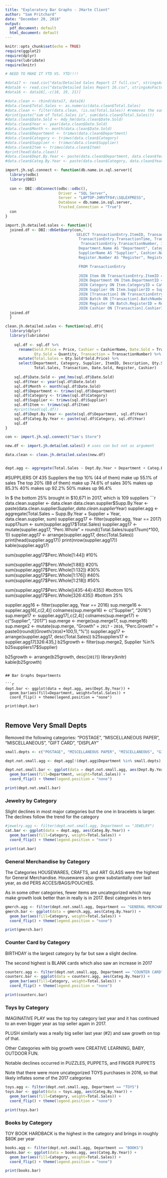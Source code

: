 ```yaml
---
title: "Exploratory Bar Graphs - JHarte Client"
author: "Sam Pritchard"
date: "December 20, 2018"
output:
  pdf_document: default
  html_document: default
---
```


```r
knitr::opts_chunk$set(echo = TRUE)
require(ggplot2)
require(dplyr)
require(lubridate)
require(knitr)
```



```r

# NEED TO MAKE IT YTD VS. YTD!!!!

#data17 <- read.csv("data/Detailed Sales Report 17 full.csv", stringsAsFactors = FALSE)
#data16 <- read.csv("data/Detailed Sales Report 16.csv", stringsAsFactors = FALSE)
#data16 <- data16[,-c(18, 19, 21)]

#data.clean <- rbind(data17, data16)
#data.clean$Total.Sales <- as.numeric(data.clean$Total.Sales)
#data.clean <- filter(data.clean, !is.na(Total.Sales)) #removes the sums that had $ signs in them
#print(paste("sum of Total.Sales is", sum(data.clean$Total.Sales)))
#data.clean$Date.Sold <- mdy_hm(data.clean$Date.Sold)
#data.clean$Year <- year(data.clean$Date.Sold)
#data.clean$Month <- month(data.clean$Date.Sold)
#data.clean$Department <- trimws(data.clean$Department)
#data.clean$Category <- trimws(data.clean$Category)
#data.clean$Supplier <- trimws(data.clean$Supplier)
#data.clean$Item <- trimws(data.clean$Item)
#print(head(data.clean))
#data.clean$Dept.By.Year <- paste(data.clean$Department, data.clean$Year)
#data.clean$Categ.By.Year <- paste(data.clean$Category, data.clean$Year)

import.jh.sql.connect <- function(db.name.in.sql.server){
  library(odbc)
  library(DBI)
  
  con <- DBI::dbConnect(odbc::odbc(),
                        Driver = "SQL Server",
                        Server = "LAPTOP-JHRVTF04\\SQLEXPRESS",
                        Database = db.name.in.sql.server,
                        Trusted_Connection = "True")
  con
}

import.jh.detailed.sales <- function(){
  joined.df <- DBI::dbGetQuery(con,'
                                SELECT TransactionEntry.ItemID, TransactionEntry.Price, 
                                 TransactionEntry.TransactionTime, TransactionEntry.Quantity, 
                                  TransactionEntry.TransactionNumber, Item.Description, 
                                 Department.Name AS "Department", Category.Name AS "Category", 
                                 SupplierName AS "Supplier", Cashier.Name AS "CashierName", 
                                 Register.Number AS "Register", Register.Description AS "RegLocation"

                                 FROM TransactionEntry
                                 
                                 JOIN Item ON TransactionEntry.ItemID = Item.ID
                                 JOIN Department ON Item.DepartmentID = Department.ID
                                 JOIN Category ON Item.CategoryID = Category.ID
                                 JOIN Supplier ON Item.SupplierID = Supplier.ID
                                 JOIN [Transaction] ON TransactionEntry.TransactionNumber = [Transaction].TransactionNumber
                                 JOIN Batch ON [Transaction].BatchNumber = Batch.BatchNumber
                                 JOIN Register ON Batch.RegisterID = Register.ID
                                 JOIN Cashier ON [Transaction].CashierID = Cashier.ID')
  joined.df
  }

clean.jh.detailed.sales <- function(sql.df){
  library(dplyr)
  library(lubridate)
    
    sql.df <- sql.df %>%
      rename(Sold.Price = Price, Cashier = CashierName, Date.Sold = TransactionTime,
             Qty.Sold = Quantity, Transaction = TransactionNumber) %>%
      mutate(Total.Sales = Qty.Sold*Sold.Price) %>%
      select(Department, Category, Supplier, ItemID, Description, Qty.Sold, Sold.Price, 
             Total.Sales, Transaction, Date.Sold, Register, Cashier)
    
    sql.df$Date.Sold <- ymd_hms(sql.df$Date.Sold)
    sql.df$Year <- year(sql.df$Date.Sold)
    sql.df$Month <- month(sql.df$Date.Sold)
    sql.df$Department <- trimws(sql.df$Department)
    sql.df$Category <- trimws(sql.df$Category)
    sql.df$Supplier <- trimws(sql.df$Supplier)
    sql.df$Item <- trimws(sql.df$Item)
    #print(head(sql.df))
    sql.df$Dept.By.Year <- paste(sql.df$Department, sql.df$Year)
    sql.df$Categ.By.Year <- paste(sql.df$Category, sql.df$Year)
    sql.df
}

con <- import.jh.sql.connect("Sam's Store")

new.df <- import.jh.detailed.sales() # uses con but not as argument

data.clean <- clean.jh.detailed.sales(new.df)


dept.agg <- aggregate(Total.Sales ~ Dept.By.Year + Department + Categ.By.Year + Category + Year, data.clean, sum)
```

#SUPPLIERS
Of 435 Suppliers the top 10% (44 of them) make up 55.1% of sales
The top 20% (88 of them) make up 74.6% of sales
30% makes up 85.3%
40% makes up 92.2%
50% makes up 96.4%

In $ the bottom 25% brought in $10,671 in 2017, which is 109 suppliers
```r
data.clean.supplier <- data.clean
data.clean.supplier$Supp.By.Year <- paste(data.clean.supplier$Supplier, data.clean.supplier$Year)
supplier.agg <- aggregate(Total.Sales ~ Supp.By.Year + Supplier + Year, data.clean.supplier, sum)
supplier.agg17 <- filter(supplier.agg, Year == 2017)
supp17sum <- sum(supplier.agg17$Total.Sales)
supplier.agg17 <- mutate(supplier.agg17, "Perc.Whole" = round((Total.Sales/supp17sum)*100, 1))
supplier.agg17 <- arrange(supplier.agg17, desc(Total.Sales))
print(head(supplier.agg17))
print(nrow(supplier.agg17))
kable(supplier.agg17)

sum(supplier.agg17$Perc.Whole[1:44]) #10%

sum(supplier.agg17$Perc.Whole[1:88]) #20%
sum(supplier.agg17$Perc.Whole[1:132]) #30%
sum(supplier.agg17$Perc.Whole[1:176]) #40%
sum(supplier.agg17$Perc.Whole[1:218]) #50%

sum(supplier.agg17$Perc.Whole[(435-44):435]) #bottom 10%
sum(supplier.agg17$Perc.Whole[326:435]) #bottom 25%

supplier.agg16 <- filter(supplier.agg, Year == 2016)
sup.merge16 <- supplier.agg16[,c(2,4)]
colnames(sup.merge16) <- c("Supplier", "2016")
sup.merge17 <- supplier.agg17[,c(2,4)]
colnames(sup.merge17) <- c("Supplier", "2017")
sup.merge <- merge(sup.merge17, sup.merge16)
sup.merge2 <- mutate(sup.merge, "Growth" = `2017` - `2016`, "Perc.Growth" = paste0(round((Growth/`2016`)*100,1),"%"))
supplier.agg17 <- arrange(supplier.agg17, desc(Total.Sales))
b25suppliers17 <- supplier.agg17[326:435,]
b25growth <- filter(sup.merge2, Supplier %in% b25suppliers17$Supplier)

b25growth <- arrange(b25growth, desc(`2017`))
library(knitr)
kable(b25growth)



```

## Bar Graphs Departments

```r


dept.bar <- ggplot(data = dept.agg, aes(Dept.By.Year)) +
  geom_bar(aes(fill=Department, weight=Total.Sales)) + 
  coord_flip() + theme(legend.position = "none")

print(dept.bar)


```

## Remove Very Small Depts

Removed the following categories: "POSTAGE", "MISCELLANEOUS PAPER", "MISCELLANEOUS", "GIFT CARD", "DISPLAY"

```r
small.depts <- c("POSTAGE", "MISCELLANEOUS PAPER", "MISCELLANEOUS", "GIFT CARD", "DISPLAY", "")

dept.not.small.agg <- dept.agg[!(dept.agg$Department %in% small.depts),]

dept.not.small.bar <- ggplot(data = dept.not.small.agg, aes(Dept.By.Year)) +
  geom_bar(aes(fill=Department, weight=Total.Sales)) + 
  coord_flip() + theme(legend.position = "none")

print(dept.not.small.bar)
```

### Jewelry by Category

Slight declines in most major categories but the one in bracelets is larger.  The declines follow the trend for the category

```r

#jewelry.agg <- filter(dept.not.small.agg, Department == "JEWELRY")
cat.bar <- ggplot(data = dept.agg, aes(Categ.By.Year)) +
  geom_bar(aes(fill=Category, weight=Total.Sales)) + 
  coord_flip() + theme(legend.position = "none")

print(cat.bar)


```

### General Merchandise by Category
The Categories HOUSEWARES, CRAFTS, and ART GLASS were the highest for General Merchandise.  Housewares also grew substantially over last year, as did PERS ACCES/BAGS/POUCHES.

As in some other categories, fewer items are uncategorized which may make growth look better than in really is in 2017.
Best categories in ters

```r

gmerch.agg <- filter(dept.not.small.agg, Department == "GENERAL MERCHANDISE")
gmerch.bar <- ggplot(data = gmerch.agg, aes(Categ.By.Year)) +
  geom_bar(aes(fill=Category, weight=Total.Sales)) + 
  coord_flip() + theme(legend.position = "none")

print(gmerch.bar)


```

### Counter Card by Category

BIRTHDAY is the largest category by far but saw a slight decline.

The second highest is BLANK cards which also saw an increase in 2017

```r

counterc.agg <- filter(dept.not.small.agg, Department == "COUNTER CARD")
counterc.bar <- ggplot(data = counterc.agg, aes(Categ.By.Year)) +
  geom_bar(aes(fill=Category, weight=Total.Sales)) + 
  coord_flip() + theme(legend.position = "none")

print(counterc.bar)


```

### Toys by Category

IMAGINATIVE PLAY was the top toy category last year and it has continued to an even bigger year as top seller again in 2017. 

PLUSH similarly was a really big seller last year (#2) and saw growth on top of that. 

Other Categories with big growth were CREATIVE LEARNING, BABY, OUTDOOR FUN.

Notable declines occurred in PUZZLES, PUPPETS, and FINGER PUPPETS

Note that there were more uncategorized TOYS purchases in 2016, so that likely inflates some of the 2017 categories 

```r

toys.agg <- filter(dept.not.small.agg, Department == "TOYS")
toys.bar <- ggplot(data = toys.agg, aes(Categ.By.Year)) +
  geom_bar(aes(fill=Category, weight=Total.Sales)) + 
  coord_flip() + theme(legend.position = "none")

print(toys.bar)


```


### Books by Category

TOY BOOK HARDBACK is the highest in the category and brings in roughly $80K per year

```r

books.agg <- filter(dept.not.small.agg, Department == "BOOKS")
books.bar <- ggplot(data = books.agg, aes(Categ.By.Year)) +
  geom_bar(aes(fill=Category, weight=Total.Sales)) + 
  coord_flip() + theme(legend.position = "none")

print(books.bar)


```
